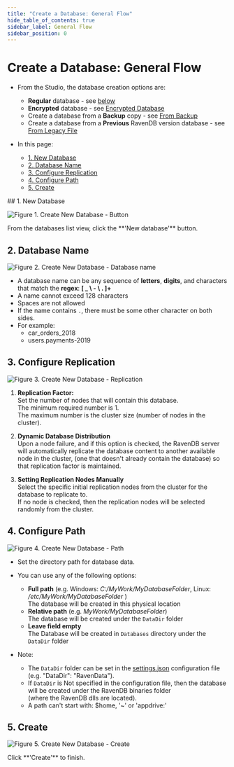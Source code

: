 ```yaml
---
title: "Create a Database: General Flow"
hide_table_of_contents: true
sidebar_label: General Flow
sidebar_position: 0
---
```



# Create a Database: General Flow
<Admonition type="note" title="Note">

* From the Studio, the database creation options are:  
  * **Regular** database - see [below](../../../../studio/server/databases/create-new-database/general-flow.mdx#1-new-database)  
  * **Encrypted** database - see [Encrypted Database](../../../../studio/server/databases/create-new-database/encrypted.mdx)  
  * Create a database from a **Backup** copy - see [From Backup](../../../../studio/server/databases/create-new-database/from-backup.mdx)  
  * Create a database from a **Previous** RavenDB version database - see [From Legacy File](../../../../studio/server/databases/create-new-database/from-legacy-files.mdx)  

* In this page:  
  * [1. New Database](../../../../studio/server/databases/create-new-database/general-flow.mdx#1-new-database)  
  * [2. Database Name](../../../../studio/server/databases/create-new-database/general-flow.mdx#2-database-name)  
  * [3. Configure Replication](../../../../studio/server/databases/create-new-database/general-flow.mdx#3-configure-replication)  
  * [4. Configure Path](../../../../studio/server/databases/create-new-database/general-flow.mdx#4-configure-path)  
  * [5. Create](../../../../studio/server/databases/create-new-database/general-flow.mdx#5-create)

</Admonition>
## 1. New Database

![Figure 1. Create New Database - Button](./assets/new-database-general-1.png)

<Admonition type="note" title="Note">
From the databases list view, click the **'New database'** button.  
</Admonition>


## 2. Database Name

![Figure 2. Create New Database - Database name](./assets/new-database-general-2.png)

<Admonition type="note" title="Note">

* A database name can be any sequence of **letters**, **digits**, and characters that match the **regex**: **[ _ \ - \ . ]+**  
* A name cannot exceed 128 characters  
* Spaces are not allowed  
* If the name contains `.`, there must be some other character on both sides.  
* For example:  
  * car_orders_2018  
  * users.payments-2019  
</Admonition>


## 3. Configure Replication

![Figure 3. Create New Database - Replication](./assets/new-database-general-3.png)

<Admonition type="note" title="Note">

1. **Replication Factor:**  
   Set the number of nodes that will contain this database.   
   The minimum required number is 1.  
   The maximum number is the cluster size (number of nodes in the cluster).  

2. **Dynamic Database Distribution**  
   Upon a node failure, and if this option is checked, the RavenDB server will automatically replicate the database content to another available node in the cluster, 
   (one that doesn't already contain the database) so that replication factor is maintained.  

3. **Setting Replication Nodes Manually**  
   Select the specific initial replication nodes from the cluster for the database to replicate to.  
   If no node is checked, then the replication nodes will be selected randomly from the cluster.  
</Admonition>


## 4. Configure Path

![Figure 4. Create New Database - Path](./assets/new-database-general-4.png)

<Admonition type="note" title="Note">

* Set the directory path for database data.  

* You can use any of the following options:  
  * **Full path** (e.g. Windows: _C:/MyWork/MyDatabaseFolder_, Linux: _/etc/MyWork/MyDatabaseFolder_ )  
    The database will be created in this physical location  
  * **Relative path** (e.g. _MyWork/MyDatabaseFolder_)  
    The database will be created under the `DataDir` folder  
  * **Leave field empty**  
    The Database will be created in `Databases` directory under the `DataDir` folder  

* Note:  

  * The `DataDir` folder can be set in the [settings.json](../../../../server/configuration/configuration-options.mdx#settingsjson) configuration file (e.g. "DataDir": "RavenData").  
  * If `DataDir` is Not specified in the configuration file, then the database will be created under the RavenDB binaries folder  
    (where the RavenDB dlls are located).  
  * A path can't start with:  $home, '~' or 'appdrive:'
</Admonition>


## 5. Create

![Figure 5. Create New Database - Create](./assets/new-database-general-5.png)

<Admonition type="note" title="Note">
Click **'Create'** to finish.  
</Admonition>


